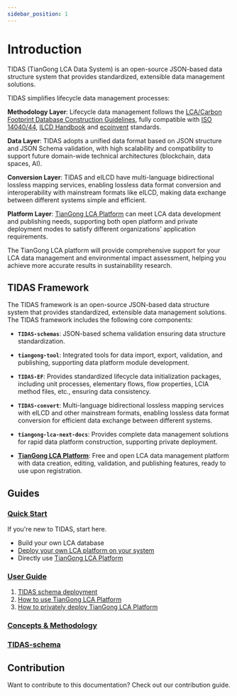 ```yaml
---
sidebar_position: 1
---
```


# Introduction

TIDAS (TianGong LCA Data System) is an open-source JSON-based data structure system that provides standardized, extensible data management solutions.

TIDAS simplifies lifecycle data management processes:

  **Methodology Layer**: Lifecycle data management follows the [LCA/Carbon Footprint Database Construction Guidelines](https://www.carbonfootprint.network/docs/category/lca-database-guideline), fully compatible with [ISO 14040/44](https://www.iso.org/home.html), [ILCD Handbook](https://eplca.jrc.ec.europa.eu/ilcd.html) and [ecoinvent](https://www.ecoinvent.org/) standards.

  **Data Layer**: TIDAS adopts a unified data format based on JSON structure and JSON Schema validation, with high scalability and compatibility to support future domain-wide technical architectures (blockchain, data spaces, AI).

  **Conversion Layer**: TIDAS and eILCD have multi-language bidirectional lossless mapping services, enabling lossless data format conversion and interoperability with mainstream formats like eILCD, making data exchange between different systems simple and efficient.

  **Platform Layer**: [TianGong LCA Platform](https://docs.tiangong.earth/) can meet LCA data development and publishing needs, supporting both open platform and private deployment modes to satisfy different organizations' application requirements.


<TidasImage filename="TIDAS" />

The TianGong LCA platform will provide comprehensive support for your LCA data management and environmental impact assessment, helping you achieve more accurate results in sustainability research.

## TIDAS Framework

The TIDAS framework is an open-source JSON-based data structure system that provides standardized, extensible data management solutions. The TIDAS framework includes the following core components:

  - **`TIDAS-schemas`**: JSON-based schema validation ensuring data structure standardization.

  - **`tiangong-tool`**: Integrated tools for data import, export, validation, and publishing, supporting data platform module development.

  - **`TIDAS-EF`**: Provides standardized lifecycle data initialization packages, including unit processes, elementary flows, flow properties, LCIA method files, etc., ensuring data consistency.

  - **`TIDAS-convert`**: Multi-language bidirectional lossless mapping services with eILCD and other mainstream formats, enabling lossless data format conversion for efficient data exchange between different systems.

  - **`tiangong-lca-next-docs`**: Provides complete data management solutions for rapid data platform construction, supporting private deployment.

  - **[TianGong LCA Platform](https://docs.tiangong.earth/)**: Free and open LCA data management platform with data creation, editing, validation, and publishing features, ready to use upon registration.

## Guides

### [Quick Start](/docs/Tutorials)

If you're new to TIDAS, start here.

- Build your own LCA database
- [Deploy your own LCA platform on your system](https://docs.tiangong.earth/deploy/local-deploy)
- Directly use [TianGong LCA Platform](https://lca.tiangong.earth)

### [User Guide](/docs/category/user-guide)

1. [TIDAS schema deployment](/docs/user-guide/TIDAS-Schema)
2. [How to use TianGong LCA Platform](https://docs.tiangong.earth/)
3. [How to privately deploy TianGong LCA Platform](https://docs.tiangong.earth/deploy/local-deploy)

### [Concepts & Methodology](/docs/resources-and-support)

### [TIDAS-schema](/docs/user-guide/json-schema)

## Contribution

Want to contribute to this documentation? Check out our contribution guide.
